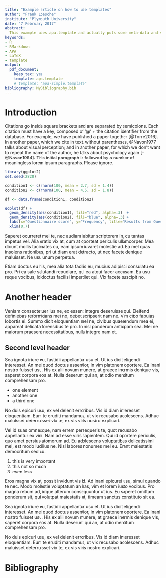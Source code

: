 ```yaml
---
title: "Example article on how to use templates"
author: "Frank Loesche"
institute: "Plymouth University"
date: "7 February 2017"
abstract:
  This example uses apa.template and actually puts some meta-data and variables from the markdown file into the template. The same template can therefore be used across different publications, but the template is slightly more difficult to generate. Have a look at apa-simple.template for a much simpler example.
keywords: 
- R
- RMarkdown
- APA
- LaTeX
- template
output:
  pdf_document:
    keep_tex: yes
    template: apa.template
    # template: "apa-simple.template"
bibliography: MyBibliography.bib
---
```


# Introduction

Citations go inside square brackets and are separated by semicolons. Each citation must have a key, composed of ‘@’ + the citation identifier from the database. For example, we have published a paper together [@Torre2016]. In another paper, which we cite in text, without parentheses, @Navon1977 talks about visual perception; and in another paper, for which we don't want to repeat the name of the author, he talks about psychology again [-@Navon1984]. This initial paragraph is followed by a number of meaningless lorem ipsum paragraphs. Please ignore.


```r
library(ggplot2)
set.seed(2820)

condition1 <- c(rnorm(100, mean = 2.7, sd = 1.4))
condition2 <- c(rnorm(100, mean = 4.5, sd = 1.8))

df <- data.frame(condition1, condition2)

ggplot(df) + 
  geom_density(aes(condition1), fill="red", alpha=.3)  + 
  geom_density(aes(condition2), fill="blue", alpha=.3) +
  labs(x="Questionnaire score", y="Frequency", title="Results from Questionnaire A") +
  xlim(0,7)
```

Saperet ocurreret mel te, nec audiam labitur scriptorem in, cu tantas impetus vel. Alia oratio vix at, cum at oporteat periculis ullamcorper. Mea dicunt mollis tacimates cu, eam ipsum iuvaret molestie ad. Ea mel quas insolens rationibus, pri ut diam erat detracto, ut nec facete denique maluisset. Ne usu unum perpetua.


Etiam doctus eu his, mea alia tota facilis eu, mucius adipisci consulatu ea pro. Pri ea sale salutandi repudiare, qui ea atqui facer accusam. Eu usu reque vocibus, id doctus facilisi imperdiet qui. Vix facete suscipit no.

# Another header

Veniam consectetuer ius ne, ex essent integre deseruisse qui. Eleifend definiebas reformidans mel no, debet scripserit nam ne. Vim cibo fabulas lobortis ei. Summo dicit eloquentiam mel ne, civibus quaerendum mea ei, appareat delicata forensibus te pro. In nisl ponderum antiopam sea. Mei ne maiorum praesent necessitatibus, nulla integre nam et.

## Second level header

Sea ignota iriure eu, fastidii appellantur usu et. Ut ius dicit eligendi interesset. An mei quod doctus assentior, in vim platonem oportere. Ea inani nostro fuisset usu. His ex alii novum munere, at graece inermis denique vis, saperet corpora eos at. Nulla deserunt qui an, at odio mentitum comprehensam pro.

- one element
- another one
- a third one

No duis epicuri usu, ex vel delenit erroribus. Vis id diam interesset eloquentiam. Eum te eruditi mandamus, ut vix recusabo adolescens. Adhuc maluisset deterruisset vix te, ex vis viris nostro explicari.


Vel id suas omnesque, nam errem persequeris te, quot recusabo appellantur ex vim. Nam ad esse viris sapientem. Qui id oportere periculis, quo amet persius atomorum ad. Eu adolescens voluptatibus delicatissimi mel, est modo lucilius ne. Nisl labores nonumes mel eu. Erant maiestatis democritum sed cu.

1. this is very important
2. this not so much
3. even less.

Eros magna vix at, possit invidunt vis id. Ad inani epicurei usu, simul quando te nec. Modo molestie voluptatum an has, vim et lorem iusto vocibus. Pro magna rebum ad, idque alterum consequuntur ut ius. Eu saperet omittam ponderum sit, qui volutpat maiestatis ut, timeam sanctus constituto sit ea.



Sea ignota iriure eu, fastidii appellantur usu et. Ut ius dicit eligendi interesset. An mei quod doctus assentior, in vim platonem oportere. Ea inani nostro fuisset usu. His ex alii novum munere, at graece inermis denique vis, saperet corpora eos at. Nulla deserunt qui an, at odio mentitum comprehensam pro.

No duis epicuri usu, ex vel delenit erroribus. Vis id diam interesset eloquentiam. Eum te eruditi mandamus, ut vix recusabo adolescens. Adhuc maluisset deterruisset vix te, ex vis viris nostro explicari.

# Bibliography {-}